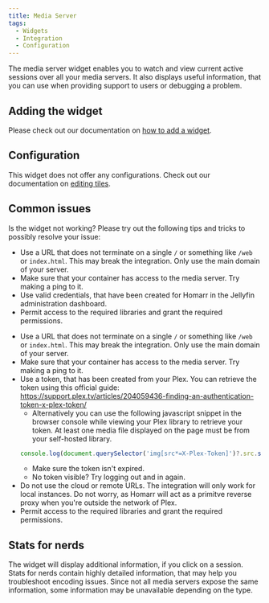 ```yaml
---
title: Media Server
tags:
  - Widgets
  - Integration
  - Configuration
---
```



The media server widget enables you to watch and view current active sessions over all your media servers.
It also displays useful information, that you can use when providing support to users or debugging a problem.

## Adding the widget
Please check out our documentation on [how to add a widget](/docs/getting-started/after-the-installation#embed-integration-data-using-widgets).

## Configuration
This widget does not offer any configurations.
Check out our documentation on [editing tiles](/docs/getting-started/after-the-installation#arrange-and-organize-your-board).

## Common issues
Is the widget not working? Please try out the following tips and tricks to possibly resolve your issue:

<Tabs>
<TabItem value="jellyfin" label="Jellyfin" default>


- Use a URL that does not terminate on a single ``/`` or something like ``/web`` or ``index.html``. This may break the integration. Only use the main domain of your server.
- Make sure that your container has access to the media server. Try making a ping to it.
- Use valid credentials, that have been created for Homarr in the Jellyfin administration dashboard.
- Permit access to the required libraries and grant the required permissions.


</TabItem>
<TabItem value="plex" label="Plex">


- Use a URL that does not terminate on a single ``/`` or something like ``/web`` or ``index.html``. This may break the integration. Only use the main domain of your server.
- Make sure that your container has access to the media server. Try making a ping to it.
- Use a token, that has been created from your Plex. You can retrieve the token using this official guide: https://support.plex.tv/articles/204059436-finding-an-authentication-token-x-plex-token/
  - Alternatively you can use the following javascript snippet in the browser console while viewing your Plex library to retrieve your token. At least one media file displayed on the page must be from your self-hosted library.
   ```javascript
   console.log(document.querySelector('img[src*=X-Plex-Token]')?.src.split("X-Plex-Token=")[1] ?? "No self hosted content on this page. Please nagivate to your library and try again.")
   ```
  - Make sure the token isn't expired.
  - No token visible? Try logging out and in again.
- Do not use the cloud or remote URLs. The integration will only work for local instances. Do not worry, as Homarr will act as a primitve reverse proxy when you're outside the network of Plex.
- Permit access to the required libraries and grant the required permissions.


</TabItem>
</Tabs>

## Stats for nerds
The widget will display additional information, if you click on a session.
Stats for nerds contain highly detailed information, that may help you troubleshoot encoding issues.
Since not all media servers expose the same information, some information may be unavailable depending on the type.
